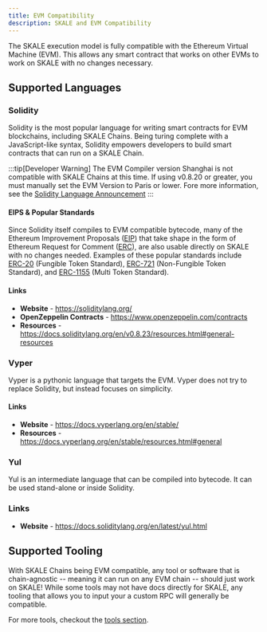 ```yaml
---
title: EVM Compatibility
description: SKALE and EVM Compatibility
---
```


The SKALE execution model is fully compatible with the Ethereum Virtual Machine
(EVM). This allows any smart contract that works on other EVMs to work on SKALE
with no changes necessary.

## Supported Languages

### Solidity

Solidity is the most popular language for writing smart contracts for EVM
blockchains, including SKALE Chains. Being turing complete with a
JavaScript-like syntax, Solidity empowers developers to build smart contracts
that can run on a SKALE Chain.

:::tip[Developer Warning]
The EVM Compiler version Shanghai is not compatible
with SKALE Chains at this time. If using v0.8.20 or greater, you must manually
set the EVM Version to Paris or lower. Fore more information, see the
[Solidity Language Announcement](https://soliditylang.org/blog/2023/05/10/solidity-0.8.20-release-announcement)
:::

#### EIPS & Popular Standards

Since Solidity itself compiles to EVM compatible bytecode, many of the Ethereum
Improvement Proposals ([EIP](https://eips.ethereum.org/)) that take shape in the
form of Ethereum Request for Comment ([ERC](https://eips.ethereum.org/erc)), are
also usable directly on SKALE with no changes needed. Examples of these popular
standards include [ERC-20](https://eips.ethereum.org/EIPS/eip-20) (Fungible
Token Standard), [ERC-721](https://eips.ethereum.org/EIPS/eip-721) (Non-Fungible
Token Standard), and [ERC-1155](https://eips.ethereum.org/EIPS/eip-1155) (Multi
Token Standard).

#### Links

-   **Website** - https://soliditylang.org/
-   **OpenZeppelin Contracts** - https://www.openzeppelin.com/contracts
-   **Resources** -
    https://docs.soliditylang.org/en/v0.8.23/resources.html#general-resources

### Vyper

Vyper is a pythonic language that targets the EVM. Vyper does not try to replace
Solidity, but instead focuses on simplicity.

#### Links

-   **Website** - https://docs.vyperlang.org/en/stable/
-   **Resources** - https://docs.vyperlang.org/en/stable/resources.html#general

### Yul

Yul is an intermediate language that can be compiled into bytecode. It can be
used stand-alone or inside Solidity.

### Links

-   **Website** - https://docs.soliditylang.org/en/latest/yul.html

## Supported Tooling

With SKALE Chains being EVM compatible, any tool or software that is
chain-agnostic -- meaning it can run on any EVM chain -- should just work on
SKALE! While some tools may not have docs directly for SKALE, any tooling that
allows you to input your a custom RPC will generally be compatible.

For more tools, checkout the [tools section](/tools).
